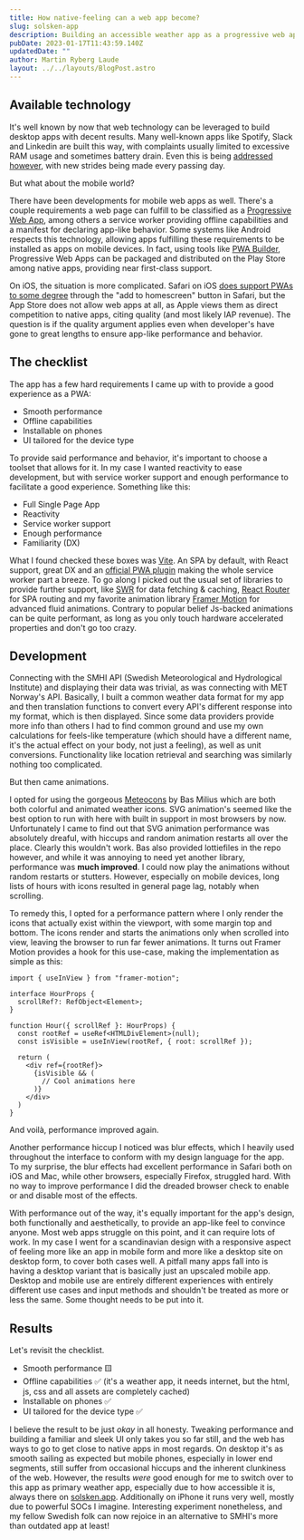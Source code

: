 ```yaml
---
title: How native-feeling can a web app become?
slug: solsken-app
description: Building an accessible weather app as a progressive web app
pubDate: 2023-01-17T11:43:59.140Z
updatedDate: ""
author: Martin Ryberg Laude
layout: ../../layouts/BlogPost.astro
---
```

## Available technology
It's well known by now that web technology can be leveraged to build desktop apps with decent results. Many well-known apps like Spotify, Slack and Linkedin are built this way, with complaints usually limited to excessive RAM usage and sometimes battery drain. Even this is being [addressed however](https://tauri.app), with new strides being made every passing day. 

But what about the mobile world?

There have been developments for mobile web apps as well. There's a couple requirements a web page can fulfill to be classified as a [Progressive Web App](https://web.dev/progressive-web-apps/), among others a service worker providing offline capabilities and a manifest for declaring app-like behavior. Some systems like Android respects this technology, allowing apps fulfilling these requirements to be installed as apps on mobile devices. In fact, using tools like [PWA Builder](https://www.pwabuilder.com), Progressive Web Apps can be packaged and distributed on the Play Store among native apps, providing near first-class support.

On iOS, the situation is more complicated. Safari on iOS [does support PWAs to some degree](https://caniuse.com/?search=PWA) through the "add to homescreen" button in Safari, but the App Store does not allow web apps at all, as Apple views them as direct competition to native apps, citing quality (and most likely IAP revenue). The question is if the quality argument applies even when developer's have gone to great lengths to ensure app-like performance and behavior. 

## The checklist
The app has a few hard requirements I came up with to provide a good experience as a PWA:

* Smooth performance
* Offline capabilities
* Installable on phones
* UI tailored for the device type

To provide said performance and behavior, it's important to choose a toolset that allows for it. In my case I wanted reactivity to ease development, but with service worker support and enough performance to facilitate a good experience. Something like this:

* Full Single Page App
* Reactivity
* Service worker support
* Enough performance
* Familiarity (DX)

What I found checked these boxes was [Vite](https://vitejs.dev). An SPA by default, with React support, great DX and an [official PWA plugin](https://vite-pwa-org.netlify.app) making the whole service worker part a breeze. To go along I picked out the usual set of libraries to provide further support, like [SWR](https://swr.vercel.app) for data fetching & caching, [React Router](https://reactrouter.com/en/main) for SPA routing and my favorite animation library [Framer Motion](https://www.framer.com/motion/) for advanced fluid animations. Contrary to popular belief Js-backed animations can be quite performant, as long as you only touch hardware accelerated properties and don't go too crazy. 

## Development
Connecting with the SMHI API (Swedish Meteorological and Hydrological Institute) and displaying their data was trivial, as was connecting with MET Norway's API. Basically, I built a common weather data format for my app and then translation functions to convert every API's different response into my format, which is then displayed. Since some data providers provide more info than others I had to find common ground and use my own calculations for feels-like temperature (which should have a different name, it's the actual effect on your body, not just a feeling), as well as unit conversions. Functionality like location retrieval and searching was similarly nothing too complicated.

But then came animations. 

I opted for using the gorgeous [Meteocons](https://bas.dev/work/meteocons) by Bas Milius which are both both colorful and animated weather icons. SVG animation's seemed like the best option to run with here with built in support in most browsers by now. Unfortunately I came to find out that SVG animation performance was absolutely dreaful, with hiccups and random animation restarts all over the place. Clearly this wouldn't work. Bas also provided lottiefiles in the repo however, and while it was annoying to need yet another library, performance was **much improved**. I could now play the animations without random restarts or stutters. However, especially on mobile devices, long lists of hours with icons resulted in general page lag, notably when scrolling.

To remedy this, I opted for a performance pattern where I only render the icons that actually exist within the viewport, with some margin top and bottom. The icons render and starts the animations only when scrolled into view, leaving the browser to run far fewer animations. It turns out Framer Motion provides a hook for this use-case, making the implementation as simple as this:

```tsx
import { useInView } from "framer-motion";

interface HourProps {
  scrollRef?: RefObject<Element>;
}

function Hour({ scrollRef }: HourProps) {
  const rootRef = useRef<HTMLDivElement>(null);
  const isVisible = useInView(rootRef, { root: scrollRef });

  return (
    <div ref={rootRef}>
      {isVisible && (
        // Cool animations here
      )}
    </div>
  )
}
```

And voilà, performance improved again.

Another performance hiccup I noticed was blur effects, which I heavily used throughout the interface to conform with my design language for the app. To my surprise, the blur effects had excellent performance in Safari both on iOS and Mac, while other browsers, especially Firefox, struggled hard. With no way to improve performance I did the dreaded browser check to enable or and disable most of the effects.

With performance out of the way, it's equally important for the app's design, both functionally and aesthetically, to provide an app-like feel to convince anyone. Most web apps struggle on this point, and it can require lots of work. In my case I went for a scandinavian design with a responsive aspect of feeling more like an app in mobile form and more like a desktop site on desktop form, to cover both cases well. A pitfall many apps fall into is having a desktop variant that is basically just an upscaled mobile app. Desktop and mobile use are entirely different experiences with entirely different use cases and input methods and shouldn't be treated as more or less the same. Some thought needs to be put into it.

## Results
Let's revisit the checklist.

* Smooth performance 🟨
* Offline capabilities ✅ (it's a weather app, it needs internet, but the html, js, css and all assets are completely cached)
* Installable on phones ✅
* UI tailored for the device type ✅

I believe the result to be just _okay_ in all honesty. Tweaking performance and building a familiar and sleek UI only takes you so far still, and the web has ways to go to get close to native apps in most regards. On desktop it's as smooth sailing as expected but mobile phones, especially in lower end segments, still suffer from occasional hiccups and the inherent clunkiness of the web. However, the results _were_ good enough for me to switch over to this app as primary weather app, especially due to how accessible it is, always there on [solsken.app](https://solsken.app). Additionally on iPhone it runs very well, mostly due to powerful SOCs I imagine. Interesting experiment nonetheless, and my fellow Swedish folk can now rejoice in an alternative to SMHI's more than outdated app at least! 




